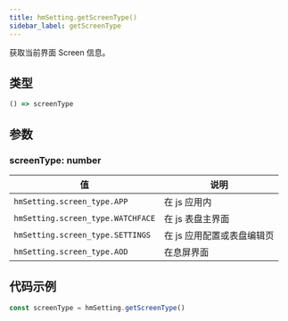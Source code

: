 ```yaml
---
title: hmSetting.getScreenType()
sidebar_label: getScreenType
---
```


获取当前界面 Screen 信息。

## 类型

```ts
() => screenType
```

## 参数

### screenType: number

| 值                                | 说明                       |
| --------------------------------- | -------------------------- |
| `hmSetting.screen_type.APP`       | 在 js 应用内               |
| `hmSetting.screen_type.WATCHFACE` | 在 js 表盘主界面           |
| `hmSetting.screen_type.SETTINGS`  | 在 js 应用配置或表盘编辑页 |
| `hmSetting.screen_type.AOD`       | 在息屏界面                 |

## 代码示例

```js
const screenType = hmSetting.getScreenType()
```
